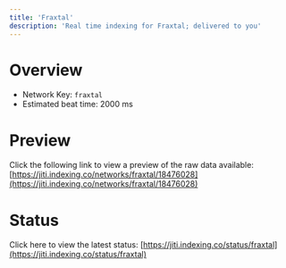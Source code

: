 ```yaml
---
title: 'Fraxtal'
description: 'Real time indexing for Fraxtal; delivered to you'
---
```


# Overview
- Network Key: `fraxtal`
- Estimated beat time: 2000 ms

# Preview
Click the following link to view a preview of the raw data available: [https://jiti.indexing.co/networks/fraxtal/18476028](https://jiti.indexing.co/networks/fraxtal/18476028)

# Status
Click here to view the latest status: [https://jiti.indexing.co/status/fraxtal](https://jiti.indexing.co/status/fraxtal)
